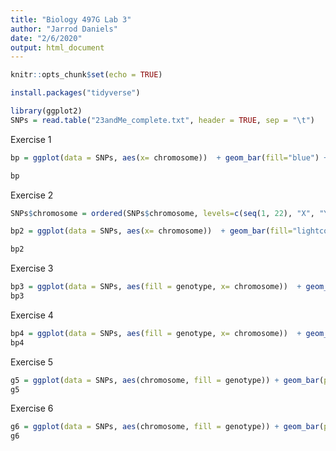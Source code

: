 ```yaml
---
title: "Biology 497G Lab 3"
author: "Jarrod Daniels"
date: "2/6/2020"
output: html_document
---
```


```r
knitr::opts_chunk$set(echo = TRUE)
```

```r
install.packages("tidyverse")
```

```r
library(ggplot2)
SNPs = read.table("23andMe_complete.txt", header = TRUE, sep = "\t")
```

Exercise 1
```r
bp = ggplot(data = SNPs, aes(x= chromosome))  + geom_bar(fill="blue") + ggtitle("Exercise 1: Count of SNPs in Each Chromosome")

bp
```

Exercise 2
```r
SNPs$chromosome = ordered(SNPs$chromosome, levels=c(seq(1, 22), "X", "Y", "MT"))

bp2 = ggplot(data = SNPs, aes(x= chromosome))  + geom_bar(fill="lightcoral") + ggtitle("Exercise 2: Count of SNPs in Each Chromosome (Ordered)")

bp2 

```

Exercise 3
```r
bp3 = ggplot(data = SNPs, aes(fill = genotype, x= chromosome))  + geom_bar() + ggtitle("Exercise 3: Genotype Contribution to Chromosome Count")
bp3
```

Exercise 4
```r
bp4 = ggplot(data = SNPs, aes(fill = genotype, x= chromosome))  + geom_bar(position = "fill", color = "black") + ggtitle("Exercise 4: Genotype Contribution (Equal Sized Bars)")
bp4
```

Exercise 5
```r
g5 = ggplot(data = SNPs, aes(chromosome, fill = genotype)) + geom_bar(position='dodge') + ggtitle("Exercise 5: Individual Genotype Count Per Chromosome")
g5

```


Exercise 6
```r
g6 = ggplot(data = SNPs, aes(chromosome, fill = genotype)) + geom_bar(position='dodge') + facet_wrap(~SNPs$genotype) + ggtitle("Exercise 6: Wrapped Graphs of Genotype Counts Per Chromosome")
g6
```
